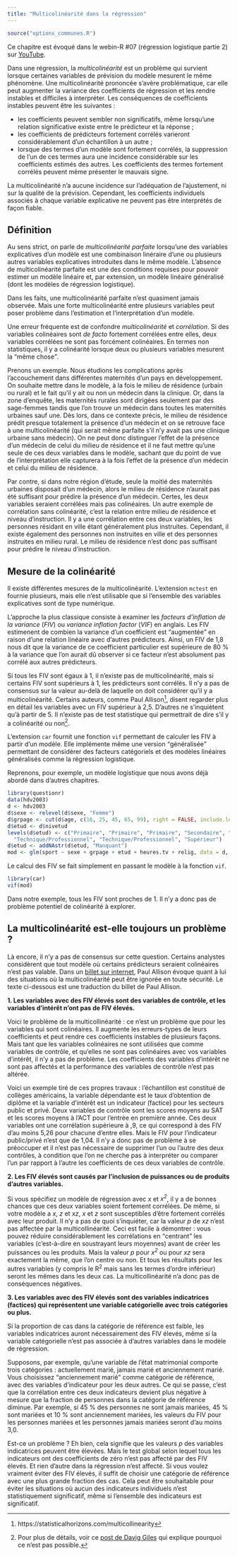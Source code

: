 ```yaml
---
title: "Multicolinéarité dans la régression"
---
```


```r
source("options_communes.R")
```

<div class="webin-R">
Ce chapitre est évoqué dans le webin-R #07 (régression logistique partie 2) sur [YouTube](https://youtu.be/BUo9i7XTLYQ).
</div>

Dans une régression, la <dfn>multicolinéarité</dfn><dfn data-index="colinéarité"></dfn> est un problème qui survient lorsque certaines variables de prévision du modèle mesurent le même phénomène. Une multicolinéarité prononcée s'avère problématique, car elle peut augmenter la variance des coefficients de régression et les rendre instables et difficiles à interpréter. Les conséquences de coefficients instables peuvent être les suivantes :

- les coefficients peuvent sembler non significatifs, même lorsqu'une relation significative existe entre le prédicteur et la réponse ;
- les coefficients de prédicteurs fortement corrélés varieront considérablement d'un échantillon à un autre ;
- lorsque des termes d'un modèle sont fortement corrélés, la suppression de l'un de ces termes aura une incidence considérable sur les coefficients estimés des autres. Les coefficients des termes fortement corrélés peuvent même présenter le mauvais signe.

La multicolinéarité n'a aucune incidence sur l'adéquation de l'ajustement, ni sur la qualité de la prévision. Cependant, les coefficients individuels associés à chaque variable explicative ne peuvent pas être interprétés de façon fiable.

## Définition

Au sens strict, on parle de <dfn>multicolinéarité parfaite</dfn> lorsqu'une des variables explicatives d'un modèle est une combinaison linéraire d'une ou plusieurs autres variables explicatives introduites dans le même modèle. L'absence de multicolinéarité parfaite est une des conditions requises pour pouvoir estimer un modèle linéaire et, par extension, un modèle linéaire généralisé (dont les modèles de régression logistique).

Dans les faits, une multicolinéarité parfaite n'est quasiment jamais observée. Mais une forte multicolinéarité entre plusieurs variables peut poser problème dans l'estimation et l'interprétation d'un modèle.

Une erreur fréquente est de confondre <dfn>multicolinéarité</dfn> et <dfn>corrélation</dfn>. Si des variables colinéaires sont *de facto* fortement corrélées entre elles, deux variables corrélées ne sont pas forcément colinéaires. En termes non statistiques, il y a colinéarité lorsque deux ou plusieurs variables mesurent la <q>même chose</q>.

Prenons un exemple. Nous étudions les complications après l'accouchement dans différentes maternités d'un pays en développement. On souhaite mettre dans le modèle, à la fois le milieu de résidence (urbain ou rural) et le fait qu'il y ait ou non un médecin dans la clinique. Or, dans la zone d'enquête, les maternités rurales sont dirigées seulement par des sage-femmes tandis que l'on trouve un médecin dans toutes les maternités urbaines sauf une. Dès lors, dans ce contexte précis, le milieu de résidence prédit presque totalement la présence d'un médecin et on se retrouve face à une multicolinéarité (qui serait même parfaite s'il n'y avait pas une clinique urbaine sans médecin). On ne peut donc distinguer l'effet de la présence d'un médecin de celui du milieu de résidence et il ne faut mettre qu'une seule de ces deux variables dans le modèle, sachant que du point de vue de l'interprétation elle capturera à la fois l'effet de la présence d'un médecin et celui du milieu de résidence.

Par contre, si dans notre région d'étude, seule la moitié des maternités urbaines disposait d'un médecin, alors le milieu de résidence n'aurait pas été suffisant pour prédire la présence d'un médecin. Certes, les deux variables seraient corrélées mais pas colinéaires. Un autre exemple de corrélation sans colinéarité, c'est la relation entre milieu de résidence et niveau d'instruction. Il y a une corrélation entre ces deux variables, les personnes résidant en ville étant généralement plus instruites. Cependant, il existe également des personnes non instruites en ville et des personnes instruites en milieu rural. Le milieu de résidence n'est donc pas suffisant pour prédire le niveau d'instruction.

## Mesure de la colinéarité

Il existe différentes mesures de la multicolinéarité. L'extension `mctest`{.pkg} en fournie plusieurs, mais elle n'est utilisable que si l'ensemble des variables explicatives sont de type numérique.

L'approche la plus classique consiste à examiner les <dfn>facteurs d'inflation de la variance</dfn> (<dfn>FIV</dfn>) ou <dfn lang="en">variance inflation factor</dfn> (<dfn lang="en">VIF</dfn>) en anglais. Les FIV estimenent de combien la variance d'un coefficient est <q>augmentée</q> en raison d'une relation linéaire avec d'autres prédicteurs. Ainsi, un FIV de 1,8 nous dit que la variance de ce coefficient particulier est supérieure de 80 % à la variance que l'on aurait dû observer si ce facteur n'est absolument pas corrélé aux autres prédicteurs.

Si tous les FIV sont égaux à 1, il n'existe pas de multicolinéarité, mais si certains FIV sont supérieurs à 1, les prédicteurs sont corrélés. Il n'y a pas de consensus sur la valeur au-delà de laquelle on doit considérer qu'il y a multicolinéarité. Certains auteurs, comme Paul Allison^[https://statisticalhorizons.com/multicollinearity], disent regarder plus en détail les variables avec un FIV supérieur à 2,5. D'autres ne s'inquiètent qu'à partir de 5. Il n'existe pas de test statistique qui permettrait de dire s'il y a colinéarité ou non^[Pour plus de détails, voir ce [post de Davig Giles](http://davegiles.blogspot.be/2013/06/can-you-actually-test-for.html) qui explique pourquoi ce n'est pas possible.].

L'extension `car`{.pkg} fournit une fonction `vif`{data-pkg="car"} permettant de calculer les FIV à partir d'un modèle. Elle implémente même une version <q>généralisée</q> permettant de considérer des facteurs catégoriels et des modèles linéaires généralisés comme la régression logistique.

Reprenons, pour exemple, un modèle logistique que nous avons déjà abordé dans d'autres chapitres.

```r
library(questionr)
data(hdv2003)
d <- hdv2003
d$sexe <- relevel(d$sexe, "Femme")
d$grpage <- cut(d$age, c(16, 25, 45, 65, 99), right = FALSE, include.lowest = TRUE)
d$etud <- d$nivetud
levels(d$etud) <- c("Primaire", "Primaire", "Primaire", "Secondaire", "Secondaire", 
  "Technique/Professionnel", "Technique/Professionnel", "Supérieur")
d$etud <- addNAstr(d$etud, "Manquant")
mod <- glm(sport ~ sexe + grpage + etud + heures.tv + relig, data = d, family = binomial())
```

Le calcul des FIV se fait simplement en passant le modèle à la fonction `vif`{data-pkg="car"}.

```r
library(car)
vif(mod)
```

Dans notre exemple, tous les FIV sont proches de 1. Il n'y a donc pas de problème potentiel de colinéarité à explorer.

## La multicolinéarité est-elle toujours un problème ?

Là encore, il n'y a pas de consensus sur cette question. Certains analystes considèrent que tout modèle où certains prédicteurs seraient colinéaires n'est pas valable. Dans un [billet sur internet](https://statisticalhorizons.com/multicollinearity), Paul Allison évoque quant à lui des situations où la multicolinéarité peut être ignorée en toute sécurité. Le texte ci-dessous est une traduction du billet de Paul Allison.

**1. Les variables avec des FIV élevés sont des variables de contrôle, et les variables d'intérêt n'ont pas de FIV élevés.** 

Voici le problème de la multicollinéarité : ce n'est un problème que pour les variables qui sont colinéaires. Il augmente les erreurs-types de leurs coefficients et peut rendre ces coefficients instables de plusieurs façons. Mais tant que les variables colinéaires ne sont utilisées que comme variables de contrôle, et qu'elles ne sont pas colinéaires avec vos variables d'intérêt, il n'y a pas de problème. Les coefficients des variables d'intérêt ne sont pas affectés et la performance des variables de contrôle n'est pas altérée.

Voici un exemple tiré de ces propres travaux : l'échantillon est constitué de collèges américains, la variable dépendante est le taux d'obtention de diplôme et la variable d'intérêt est un indicateur (factice) pour les secteurs public et privé. Deux variables de contrôle sont les scores moyens au SAT et les scores moyens à l'ACT pour l'entrée en première année. Ces deux variables ont une corrélation supérieure à ,9, ce qui correspond à des FIV d'au moins 5,26 pour chacune d'entre elles. Mais le FIV pour l'indicateur public/privé n'est que de 1,04. Il n'y a donc pas de problème à se préoccuper et il n'est pas nécessaire de supprimer l'un ou l'autre des deux contrôles, à condition que l'on ne cherche pas à interpréter ou comparer l'un par rapport à l'autre les coefficients de ces deux variables de contrôle.

**2. Les FIV élevés sont causés par l'inclusion de puissances ou de produits d'autres variables.**
 
Si vous spécifiez un modèle de régression avec *x* et *x^2^*, il y a de bonnes chances que ces deux variables soient fortement corrélées. De même, si votre modèle a *x*, *z* et *xz*, *x* et *z* sont susceptibles d'être fortement corrélés avec leur produit. Il n'y a pas de quoi s'inquiéter, car la valeur *p* de *xz* n'est pas affectée par la multicollinéarité.  Ceci est facile à démontrer : vous pouvez réduire considérablement les corrélations en <q>centrant</q> les variables (c'est-à-dire en soustrayant leurs moyennes) avant de créer les puissances ou les produits. Mais la valeur *p* pour *x^2^* ou pour *xz* sera exactement la même, que l'on centre ou non. Et tous les résultats pour les autres variables (y compris le R^2^ mais sans les termes d'ordre inférieur) seront les mêmes dans les deux cas. La multicollinéarité n'a donc pas de conséquences négatives.

**3. Les variables avec des FIV élevés sont des variables indicatrices (factices) qui représentent une variable catégorielle avec trois catégories ou plus.**

Si la proportion de cas dans la catégorie de référence est faible, les variables indicatrices auront nécessairement des FIV élevés, même si la variable catégorielle n'est pas associée à d'autres variables dans le modèle de régression.

Supposons, par exemple, qu'une variable de l'état matrimonial comporte trois catégories : actuellement marié, jamais marié et anciennement marié. Vous choisissez <q>anciennement marié</q> comme catégorie de référence, avec des variables d'indicateur pour les deux autres. Ce qui se passe, c'est que la corrélation entre ces deux indicateurs devient plus négative à mesure que la fraction de personnes dans la catégorie de référence diminue. Par exemple, si 45 % des personnes ne sont jamais mariées, 45 % sont mariées et 10 % sont anciennement mariées, les valeurs du FIV pour les personnes mariées et les personnes jamais mariées seront d'au moins 3,0.

Est-ce un problème ? Eh bien, cela signifie que les valeurs *p* des variables indicatrices peuvent être élevées. Mais le test global selon lequel tous les indicateurs ont des coefficients de zéro n'est pas affecté par des FIV élevés. Et rien d'autre dans la régression n'est affecté. Si vous voulez vraiment éviter des FIV élevés, il suffit de choisir une catégorie de référence avec une plus grande fraction des cas. Cela peut être souhaitable pour éviter les situations où aucun des indicateurs individuels n'est statistiquement significatif, même si l'ensemble des indicateurs est significatif. 
